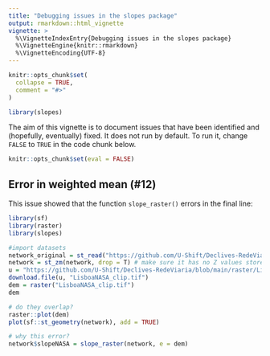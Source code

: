 ```yaml
---
title: "Debugging issues in the slopes package"
output: rmarkdown::html_vignette
vignette: >
  %\VignetteIndexEntry{Debugging issues in the slopes package}
  %\VignetteEngine{knitr::rmarkdown}
  %\VignetteEncoding{UTF-8}
---
```


```r
knitr::opts_chunk$set(
  collapse = TRUE,
  comment = "#>"
)
```

```r
library(slopes)
```

The aim of this vignette is to document issues that have been identified and (hopefully, eventually) fixed.
It does not run by default.
To run it, change `FALSE` to `TRUE` in the code chunk below.

```r
knitr::opts_chunk$set(eval = FALSE)
```


## Error in weighted mean (#12)

This issue showed that the function `slope_raster()` errors in the final line:

```r
library(sf)
library(raster)
library(slopes)

#import datasets
network_original = st_read("https://github.com/U-Shift/Declives-RedeViaria/blob/main/shapefiles/RedeViariaLisboa_dadosabertos.gpkg?raw=true")
network = st_zm(network, drop = T) # make sure it has no Z values stored
u = "https://github.com/U-Shift/Declives-RedeViaria/blob/main/raster/LisboaNASA_clip.tif?raw=true"
download.file(u, "LisboaNASA_clip.tif")
dem = raster("LisboaNASA_clip.tif")
dem

# do they overlap?
raster::plot(dem)
plot(sf::st_geometry(network), add = TRUE)

# why this error?
network$slopeNASA = slope_raster(network, e = dem)
```

